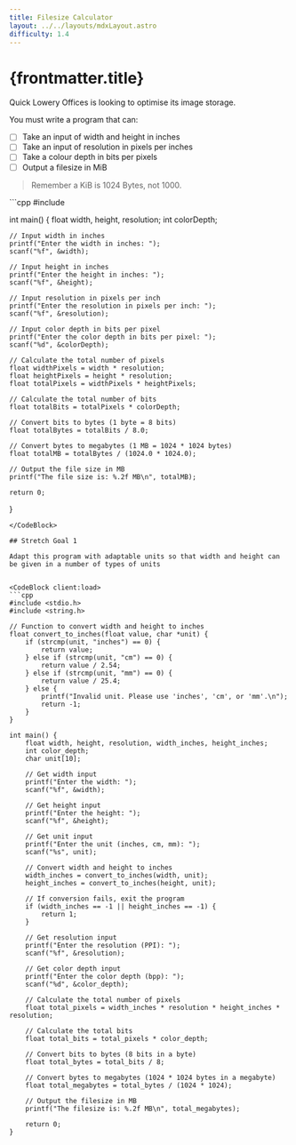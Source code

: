 ```yaml
---
title: Filesize Calculator
layout: ../../layouts/mdxLayout.astro
difficulty: 1.4
---
```



# {frontmatter.title}

Quick Lowery Offices is looking to optimise its image storage.

You must write a program that can:
- [ ] Take an input of width and height in inches
- [ ] Take an input of resolution in pixels per inches
- [ ] Take a colour depth in bits per pixels
- [ ] Output a filesize in MiB

> Remember a KiB is 1024 Bytes, not 1000.

<CodeBlock client:load>
```cpp
#include <stdio.h>

int main() {
    float width, height, resolution;
    int colorDepth;

    // Input width in inches
    printf("Enter the width in inches: ");
    scanf("%f", &width);

    // Input height in inches
    printf("Enter the height in inches: ");
    scanf("%f", &height);

    // Input resolution in pixels per inch
    printf("Enter the resolution in pixels per inch: ");
    scanf("%f", &resolution);

    // Input color depth in bits per pixel
    printf("Enter the color depth in bits per pixel: ");
    scanf("%d", &colorDepth);

    // Calculate the total number of pixels
    float widthPixels = width * resolution;
    float heightPixels = height * resolution;
    float totalPixels = widthPixels * heightPixels;

    // Calculate the total number of bits
    float totalBits = totalPixels * colorDepth;

    // Convert bits to bytes (1 byte = 8 bits)
    float totalBytes = totalBits / 8.0;

    // Convert bytes to megabytes (1 MB = 1024 * 1024 bytes)
    float totalMB = totalBytes / (1024.0 * 1024.0);

    // Output the file size in MB
    printf("The file size is: %.2f MB\n", totalMB);

    return 0;
}
```
</CodeBlock>

## Stretch Goal 1

Adapt this program with adaptable units so that width and height can be given in a number of types of units


<CodeBlock client:load>
```cpp
#include <stdio.h>
#include <string.h>

// Function to convert width and height to inches
float convert_to_inches(float value, char *unit) {
    if (strcmp(unit, "inches") == 0) {
        return value;
    } else if (strcmp(unit, "cm") == 0) {
        return value / 2.54;
    } else if (strcmp(unit, "mm") == 0) {
        return value / 25.4;
    } else {
        printf("Invalid unit. Please use 'inches', 'cm', or 'mm'.\n");
        return -1;
    }
}

int main() {
    float width, height, resolution, width_inches, height_inches;
    int color_depth;
    char unit[10];

    // Get width input
    printf("Enter the width: ");
    scanf("%f", &width);

    // Get height input
    printf("Enter the height: ");
    scanf("%f", &height);

    // Get unit input
    printf("Enter the unit (inches, cm, mm): ");
    scanf("%s", unit);

    // Convert width and height to inches
    width_inches = convert_to_inches(width, unit);
    height_inches = convert_to_inches(height, unit);

    // If conversion fails, exit the program
    if (width_inches == -1 || height_inches == -1) {
        return 1;
    }

    // Get resolution input
    printf("Enter the resolution (PPI): ");
    scanf("%f", &resolution);

    // Get color depth input
    printf("Enter the color depth (bpp): ");
    scanf("%d", &color_depth);

    // Calculate the total number of pixels
    float total_pixels = width_inches * resolution * height_inches * resolution;

    // Calculate the total bits
    float total_bits = total_pixels * color_depth;

    // Convert bits to bytes (8 bits in a byte)
    float total_bytes = total_bits / 8;

    // Convert bytes to megabytes (1024 * 1024 bytes in a megabyte)
    float total_megabytes = total_bytes / (1024 * 1024);

    // Output the filesize in MB
    printf("The filesize is: %.2f MB\n", total_megabytes);

    return 0;
}
```
</CodeBlock>